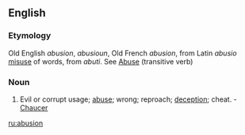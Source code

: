 ==English==

===Etymology===
Old English ''abusion'', ''abusioun'', Old French ''abusion'', from Latin ''abusio'' [[misuse]] of words, from ''abuti''. See [[Abuse]] (transitive verb)

===Noun===
{{en-noun}}

# Evil or corrupt usage; [[abuse]]; wrong; reproach; [[deception]]; cheat. - [[Chaucer]]

[[ru:abusion]]